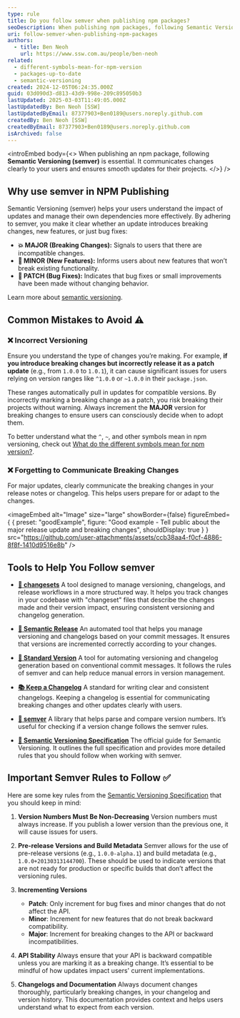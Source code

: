 ```yaml
---
type: rule
title: Do you follow semver when publishing npm packages?
seoDescription: When publishing npm packages, following Semantic Versioning (semver) is important for communicate changes clearly and maintain compatibility for your users. Learn how to manage versions responsibly and build trust with your user.
uri: follow-semver-when-publishing-npm-packages
authors:
  - title: Ben Neoh
    url: https://www.ssw.com.au/people/ben-neoh
related:
  - different-symbols-mean-for-npm-version
  - packages-up-to-date
  - semantic-versioning
created: 2024-12-05T06:24:35.000Z
guid: 03d090d3-d813-43d9-998e-209c895050b3
lastUpdated: 2025-03-03T11:49:05.000Z
lastUpdatedBy: Ben Neoh [SSW]
lastUpdatedByEmail: 87377903+Ben0189@users.noreply.github.com
createdBy: Ben Neoh [SSW]
createdByEmail: 87377903+Ben0189@users.noreply.github.com
isArchived: false
---
```


<introEmbed
  body={<>
When publishing an npm package, following **Semantic Versioning (semver)** is essential. It communicates changes clearly to your users and ensures smooth updates for their projects.
  </>}
/>
## Why use semver in NPM Publishing

Semantic Versioning (semver) helps your users understand the impact of updates and manage their own dependencies more effectively. By adhering to semver, you make it clear whether an update introduces breaking changes, new features, or just bug fixes:

* **💥 MAJOR (Breaking Changes):** Signals to users that there are incompatible changes.
* **🚀 MINOR (New Features):** Informs users about new features that won’t break existing functionality.
* **🐛 PATCH (Bug Fixes):** Indicates that bug fixes or small improvements have been made without changing behavior.

Learn more about [semantic versioning](/semantic-versioning).

## Common Mistakes to Avoid ⚠️

### ❌ Incorrect Versioning

Ensure you understand the type of changes you’re making. For example, **if you introduce breaking changes but incorrectly release it as a patch update** (e.g., from `1.0.0` to `1.0.1`), it can cause significant issues for users relying on version ranges like `^1.0.0` or `~1.0.0` in their `package.json`.

These ranges automatically pull in updates for compatible versions. By incorrectly marking a breaking change as a patch, you risk breaking their projects without warning. Always increment the **MAJOR** version for breaking changes to ensure users can consciously decide when to adopt them.

To better understand what the `^`, `~`, and other symbols mean in npm versioning, check out [What do the different symbols mean for npm version?](https://www.ssw.com.au/rules/different-symbols-mean-for-npm-version).

### ❌ Forgetting to Communicate Breaking Changes

For major updates, clearly communicate the breaking changes in your release notes or changelog. This helps users prepare for or adapt to the changes.

<imageEmbed
  alt="Image"
  size="large"
  showBorder={false}
  figureEmbed={ {
    preset: "goodExample",
    figure: "Good example - Tell public about the major release update and breaking changes",
    shouldDisplay: true
  } }
  src="https://github.com/user-attachments/assets/ccb38aa4-f0cf-4886-8f8f-1410d9516e8b"
/>


## Tools to Help You Follow semver

* **[📝 changesets](https://www.npmjs.com/package/changeset)**
  A tool designed to manage versioning, changelogs, and release workflows in a more structured way. It helps you track changes in your codebase with "changeset" files that describe the changes made and their version impact, ensuring consistent versioning and changelog generation.

* **[🤖 Semantic Release](https://semantic-release.gitbook.io/)**
  An automated tool that helps you manage versioning and changelogs based on your commit messages. It ensures that versions are incremented correctly according to your changes.

* **[🔄 Standard Version](https://github.com/conventional-changelog/standard-version)**
  A tool for automating versioning and changelog generation based on conventional commit messages. It follows the rules of semver and can help reduce manual errors in version management.

* **[📚 Keep a Changelog](https://keepachangelog.com/)**
  A standard for writing clear and consistent changelogs. Keeping a changelog is essential for communicating breaking changes and other updates clearly with users.

* **[🔢 semver](https://www.npmjs.com/package/semver)**
  A library that helps parse and compare version numbers. It’s useful for checking if a version change follows the semver rules.

* **[📖 Semantic Versioning Specification](https://github.com/semver/semver/blob/master/semver.md)**
  The official guide for Semantic Versioning. It outlines the full specification and provides more detailed rules that you should follow when working with semver.

## Important Semver Rules to Follow ✅

Here are some key rules from the [Semantic Versioning Specification](https://github.com/semver/semver/blob/master/semver.md) that you should keep in mind:

1. **Version Numbers Must Be Non-Decreasing**
   Version numbers must always increase. If you publish a lower version than the previous one, it will cause issues for users.

2. **Pre-release Versions and Build Metadata**
   Semver allows for the use of pre-release versions (e.g., `1.0.0-alpha.1`) and build metadata (e.g., `1.0.0+20130313144700`). These should be used to indicate versions that are not ready for production or specific builds that don’t affect the versioning rules.

3. **Incrementing Versions**
   * **Patch**: Only increment for bug fixes and minor changes that do not affect the API.
   * **Minor**: Increment for new features that do not break backward compatibility.
   * **Major**: Increment for breaking changes to the API or backward incompatibilities.

4. **API Stability**
   Always ensure that your API is backward compatible unless you are marking it as a breaking change. It’s essential to be mindful of how updates impact users' current implementations.

5. **Changelogs and Documentation**
   Always document changes thoroughly, particularly breaking changes, in your changelog and version history. This documentation provides context and helps users understand what to expect from each version.
